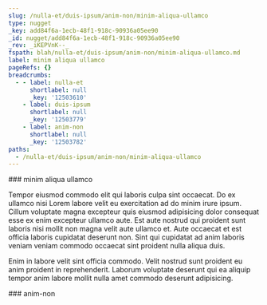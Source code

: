 ```yaml
---
slug: /nulla-et/duis-ipsum/anim-non/minim-aliqua-ullamco
type: nugget
_key: add84f6a-1ecb-48f1-918c-90936a05ee90
_id: nugget/add84f6a-1ecb-48f1-918c-90936a05ee90
_rev: _iKEPVnK--_
fspath: blah/nulla-et/duis-ipsum/anim-non/minim-aliqua-ullamco.md
label: minim aliqua ullamco
pageRefs: {}
breadcrumbs:
  - - label: nulla-et
      shortlabel: null
      _key: '12503610'
    - label: duis-ipsum
      shortlabel: null
      _key: '12503779'
    - label: anim-non
      shortlabel: null
      _key: '12503782'
paths:
  - /nulla-et/duis-ipsum/anim-non/minim-aliqua-ullamco
---
```


<NuggetArea>
<Nugget slug="/nulla-et/duis-ipsum/anim-non/minim-aliqua-ullamco" type="nugget" _key="add84f6a-1ecb-48f1-918c-90936a05ee90" _id="nugget/add84f6a-1ecb-48f1-918c-90936a05ee90" _rev="_iKEPVnK--_" fspath="blah/nulla-et/duis-ipsum/anim-non/minim-aliqua-ullamco.md" label="minim aliqua ullamco" paths="/nulla-et/duis-ipsum/anim-non/minim-aliqua-ullamco">
<NuggetBody>
### minim aliqua ullamco

Tempor eiusmod commodo elit qui laboris culpa sint occaecat. Do ex ullamco nisi Lorem labore velit eu exercitation ad do minim irure ipsum. Cillum voluptate magna excepteur quis eiusmod adipisicing dolor consequat esse ex enim excepteur ullamco aute. Est aute nostrud qui proident sunt laboris nisi mollit non magna velit aute ullamco et. Aute occaecat et est officia laboris cupidatat deserunt non. Sint qui cupidatat ad anim laboris veniam veniam commodo occaecat sint proident nulla aliqua duis.

Enim in labore velit sint officia commodo. Velit nostrud sunt proident eu anim proident in reprehenderit. Laborum voluptate deserunt qui ea aliquip tempor anim labore mollit nulla amet commodo deserunt adipisicing.

</NuggetBody>
<Breadcrumbs>
<Crumbs>
<Crumb _key="12503610" label="nulla-et" /><Crumb _key="12503779" label="duis-ipsum" /><Crumb _key="12503782" label="anim-non" />
</Crumbs>
</Breadcrumbs>
</Nugget>

<NuggetsInbound>
</NuggetsInbound>
<NuggetsOutbound>
</NuggetsOutbound>
</NuggetArea>
<PassagesInbound>
<Passage direction="inbound" type="passage" _key="12503782" _id="passage/12503782" _rev="_iKEPVnG--_" label="anim-non" passage="anim-non" fspath="blah/nulla-et/duis-ipsum/anim-non" paths="/nulla-et/duis-ipsum/anim-non" slug="/nulla-et/duis-ipsum/anim-non">
<NuggetBody>
### anim-non

</NuggetBody>
<Breadcrumbs>
<Crumbs>
<Crumb _key="12503610" label="nulla-et" /><Crumb _key="12503779" label="duis-ipsum" />
</Crumbs>
</Breadcrumbs>
</Passage>

</PassagesInbound>
<PassagesOutbound>
</PassagesOutbound>